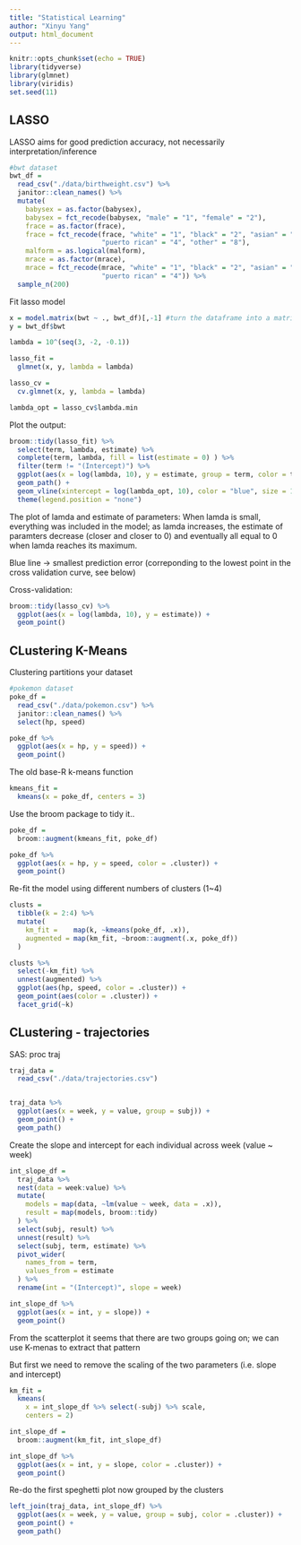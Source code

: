 ```yaml
---
title: "Statistical Learning"
author: "Xinyu Yang"
output: html_document
---
```


```r
knitr::opts_chunk$set(echo = TRUE)
library(tidyverse)
library(glmnet)
library(viridis)
set.seed(11)
```

## LASSO
LASSO aims for good prediction accuracy, not necessarily interpretation/inference

```r
#bwt dataset
bwt_df = 
  read_csv("./data/birthweight.csv") %>% 
  janitor::clean_names() %>%
  mutate(
    babysex = as.factor(babysex),
    babysex = fct_recode(babysex, "male" = "1", "female" = "2"),
    frace = as.factor(frace),
    frace = fct_recode(frace, "white" = "1", "black" = "2", "asian" = "3", 
                       "puerto rican" = "4", "other" = "8"),
    malform = as.logical(malform),
    mrace = as.factor(mrace),
    mrace = fct_recode(mrace, "white" = "1", "black" = "2", "asian" = "3", 
                       "puerto rican" = "4")) %>% 
  sample_n(200)
```

Fit lasso model
```r
x = model.matrix(bwt ~ ., bwt_df)[,-1] #turn the dataframe into a matrix
y = bwt_df$bwt

lambda = 10^(seq(3, -2, -0.1))

lasso_fit =
  glmnet(x, y, lambda = lambda)

lasso_cv =
  cv.glmnet(x, y, lambda = lambda)

lambda_opt = lasso_cv$lambda.min
```


Plot the output:
```r
broom::tidy(lasso_fit) %>% 
  select(term, lambda, estimate) %>% 
  complete(term, lambda, fill = list(estimate = 0) ) %>% 
  filter(term != "(Intercept)") %>% 
  ggplot(aes(x = log(lambda, 10), y = estimate, group = term, color = term)) + 
  geom_path() + 
  geom_vline(xintercept = log(lambda_opt, 10), color = "blue", size = 1.2) +
  theme(legend.position = "none")
```

The plot of lamda and estimate of parameters:
When lamda is small, everything was included in the model; as lamda increases, the estimate of paramters decrease (closer and closer to 0) and eventually all equal to 0 when lamda reaches its maximum.

Blue line -> smallest prediction error (correponding to the lowest point in the cross validation curve, see below)

Cross-validation:
```r
broom::tidy(lasso_cv) %>% 
  ggplot(aes(x = log(lambda, 10), y = estimate)) + 
  geom_point() 
```


## CLustering K-Means

Clustering partitions your dataset 

```r
#pokemon dataset
poke_df = 
  read_csv("./data/pokemon.csv") %>% 
  janitor::clean_names() %>% 
  select(hp, speed)

poke_df %>% 
  ggplot(aes(x = hp, y = speed)) + 
  geom_point()
```

The old base-R k-means function
```r
kmeans_fit =
  kmeans(x = poke_df, centers = 3)
```

Use the broom package to tidy it..
```r
poke_df =
  broom::augment(kmeans_fit, poke_df)

poke_df %>% 
  ggplot(aes(x = hp, y = speed, color = .cluster)) +
  geom_point()
```


Re-fit the model using different numbers of clusters (1~4)
```r
clusts =
  tibble(k = 2:4) %>%
  mutate(
    km_fit =    map(k, ~kmeans(poke_df, .x)),
    augmented = map(km_fit, ~broom::augment(.x, poke_df))
  )

clusts %>% 
  select(-km_fit) %>% 
  unnest(augmented) %>% 
  ggplot(aes(hp, speed, color = .cluster)) +
  geom_point(aes(color = .cluster)) +
  facet_grid(~k)
```

## CLustering - trajectories
SAS: proc traj

```r
traj_data = 
  read_csv("./data/trajectories.csv")


traj_data %>% 
  ggplot(aes(x = week, y = value, group = subj)) + 
  geom_point() + 
  geom_path()
```


Create the slope and intercept for each individual across week (value ~ week)
```r
int_slope_df = 
  traj_data %>% 
  nest(data = week:value) %>% 
  mutate(
    models = map(data, ~lm(value ~ week, data = .x)),
    result = map(models, broom::tidy)
  ) %>% 
  select(subj, result) %>% 
  unnest(result) %>% 
  select(subj, term, estimate) %>% 
  pivot_wider(
    names_from = term,
    values_from = estimate
  ) %>% 
  rename(int = "(Intercept)", slope = week)

int_slope_df %>% 
  ggplot(aes(x = int, y = slope)) + 
  geom_point()
```

From the scatterplot it seems that there are two groups going on; we can use K-menas to extract that pattern

But first we need to remove the scaling of the two parameters (i.e. slope and intercept)
```r
km_fit = 
  kmeans(
    x = int_slope_df %>% select(-subj) %>% scale, 
    centers = 2)
```

```r
int_slope_df =
  broom::augment(km_fit, int_slope_df)

int_slope_df %>% 
  ggplot(aes(x = int, y = slope, color = .cluster)) +
  geom_point()
```

Re-do the first speghetti plot now grouped by the clusters
```r
left_join(traj_data, int_slope_df) %>% 
  ggplot(aes(x = week, y = value, group = subj, color = .cluster)) + 
  geom_point() + 
  geom_path() 
```

